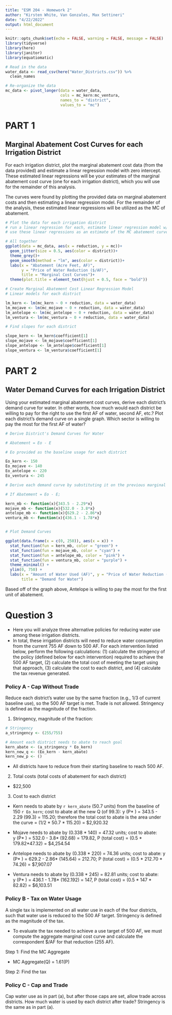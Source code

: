 ```yaml
---
title: "ESM 204 - Homework 2"
author: "Kirsten White, Van Gonzales, Max Settineri"
date: "4/22/2022"
output: html_document
---
```


```r
knitr::opts_chunk$set(echo = FALSE, warning = FALSE, message = FALSE)
library(tidyverse)
library(here)
library(janitor)
library(equatiomatic)
```

```r
# Read in the data
water_data <- read_csv(here("Water_Districts.csv")) %>%
  clean_names

# Re-organize the data
mc_data <- pivot_longer(data = water_data, 
                        cols = mc_kern:mc_ventura, 
                        names_to = "district", 
                        values_to = "mc") 
```

# PART 1 
## Marginal Abatement Cost Curves for each Irrigation District

For each irrigation district, plot the marginal abatement cost data (from the data provided) and estimate a linear regression model with zero intercept. These estimated linear regressions will be your estimates of the marginal abatement cost curve (one for each irrigation district), which you will use for the remainder of this analysis.
 
The curves were found by plotting the provided data on marginal abatement costs and then estimating a linear regression model. For the remainder of the analysis, these estimated linear regressions will be utilized as the MC of abatement.  

```r
# Plot the data for each irrigation district
# run a linear regression for each, estimate linear regression model w/ zero intercept 
# use these linear regressions as an estimate of the MC abatement curve going forward

# All together
ggplot(data = mc_data, aes(x = reduction, y = mc))+
  geom_jitter(size = 0.5, aes(color = district))+
  theme_grey()+ 
  geom_smooth(method = "lm", aes(color = district))+
  labs(x = "Abatement (Acre Feet, AF)", 
       y = "Price of Water Reduction ($/AF)", 
       title = "Marginal Cost Curves")+
  theme(plot.title = element_text(hjust = 0.5, face = "bold"))
```
```r
# Create Marginal Abatement Cost Linear Regression Model 
# Linear models for each district 

lm_kern <- lm(mc_kern ~ 0 + reduction, data = water_data)
lm_mojave <- lm(mc_mojave ~ 0 + reduction, data = water_data)
lm_antelope <- lm(mc_antelope ~ 0 + reduction, data = water_data)
lm_ventura <- lm(mc_ventura ~ 0 + reduction, data = water_data)

# Find slopes for each district

slope_kern <- lm_kern$coefficient[1]
slope_mojave <- lm_mojave$coefficient[1]
slope_antelope <- lm_antelope$coefficient[1]
slope_ventura <- lm_ventura$coefficient[1]
```

# PART 2 
## Water Demand Curves for each Irrigation District 

Using your estimated marginal abatement cost curves, derive each district’s demand curve for water. In other words, how much would each district be willing to pay for the right to use the first AF of water, second AF, etc.? Plot each district’s demand curve on a single graph.
Which sector is willing to pay the most for the first AF of water?

```r
# Derive District's Demand Curves for Water

# Abatement = Eo - E

# Eo provided as the baseline usage for each district

Eo_kern <- 150
Eo_mojave <- 140
Eo_antelope <- 220
Eo_ventura <- 245

# Derive each demand curve by substituting it on the previous marginal cost curves

# If Abatement = Eo - E; 

kern_mb <- function(x){343.5 - 2.29*x}
mojave_mb <- function(x){532.0 - 3.8*x}
antelope_mb <- function(x){629.2 - 2.86*x}
ventura_mb <- function(x){436.1 - 1.78*x}


# Plot Demand Curves

ggplot(data.frame(x = c(0, 250)), aes(x = x)) + 
  stat_function(fun = kern_mb, color = "green") +
  stat_function(fun = mojave_mb, color = "cyan") +
  stat_function(fun = antelope_mb, color = "pink") +
  stat_function(fun = ventura_mb, color = "purple") +
  theme_minimal() +
  ylim(0, 750) +
  labs(x = "Amount of Water Used (AF)", y = "Price of Water Reduction ($/AF)",
       title = "Demand for Water") 
```
Based off of the graph above, Antelope is willing to pay the most for the first unit of abatement. 

# Question 3
- Here you will analyze three alternative policies for reducing water use among these irrigation districts.
- In total, these irrigation districts will need to reduce water consumption from the current 755 AF down to 500 AF. For each intervention listed below, perform the following calculations: (1) calculate the stringency of the policy (defined below for each intervention) required to achieve the 500 AF target, (2) calculate the total cost of meeting the target using that approach, (3) calculate the cost to each district, and (4) calculate the tax revenue generated.

### Policy A - Cap Without Trade 
Reduce each district’s water use by the same fraction (e.g., 1/3 of current baseline use), so the 500 AF target is met. Trade is not allowed. Stringency is defined as the magnitude of the fraction.

1) Stringency, magnitude of the fraction: 
```r
# Stringency 
a_stringency <- (255/755)

# Amount each district needs to abate to reach goal 
kern_abate <- (a_stringency * Eo_kern)
kern_new_q <- (Eo_kern - kern_abate)
kern_new_p <- ()

```

- All districts have to reduce  from their starting baseline to reach 500 AF.  

2) Total costs (total costs of abatement for each district) 
- $22,500

3) Cost to each district
- Kern needs to abate by `r kern_abate` (50.7 units) from the baseline of 150 `r Eo_kern`; cost to abate at the new Q (of 99.3): y (P* ) = 343.5 - 2.29 (99.3) =  115.20; therefore the total cost to abate is the area under the curve = (1/2 * 50.7 * 115.20) = 
$2,920.32

- Mojave needs to abate by (0.338 * 140) = 47.32 units; cost to abate:   
  y (P* ) = 532.0 - 3.8* (92.68) = 179.82, P (total cost) = (0.5 * 179.82*47.32) = 
  $4,254.54
  
- Antelope needs to abate by (0.338 * 220) = 74.36 units; cost to abate: 
  y (P* ) = 629.2 - 2.86* (145.64) = 212.70;  P (total cost) = (0.5 * 212.70 * 74.26) = 
  $7,907.07
  
- Ventura needs to abate by (0.338 * 245) = 82.81 units; cost to abate:   
  y (P* ) = 436.1 - 1.78* (162.192) = 147, P (total cost) = (0.5 * 147 * 82.82) = 
  $6,103.51
    

### Policy B - Tax on Water Usage
A single tax is implemented on all water use in each of the four districts, such that water use is reduced to the 500 AF target. Stringency is defined as the magnitude of the tax.

- To evaluate the tax needed to achieve a use target of 500 AF, we must compute the aggregate marginal cost curve and calculate the correspondent $/AF for that reduction (255 AF).


Step 1: Find the MC Aggregate 

- MC Aggregate(Q) = 1.61(P)

Step 2: Find the tax


### Policy C - Cap and Trade
Cap water use as in part (a), but after those caps are set, allow trade across districts. How much water is used by each district after trade? Stringency is the same as in part (a).

